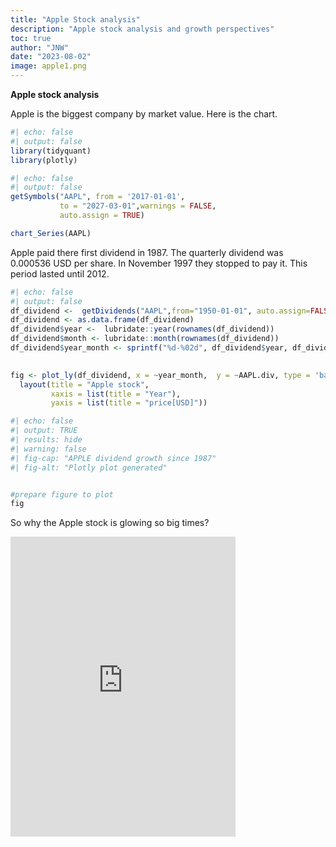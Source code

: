 ```yaml
---
title: "Apple Stock analysis"
description: "Apple stock analysis and growth perspectives"
toc: true
author: "JNW"
date: "2023-08-02"
image: apple1.png
---
```


**Apple stock analysis**

Apple is the biggest company by market value. Here is the chart.

```r
#| echo: false
#| output: false
library(tidyquant)
library(plotly)
```

```r
#| echo: false
#| output: false
getSymbols("AAPL", from = '2017-01-01',
           to = "2027-03-01",warnings = FALSE,
           auto.assign = TRUE)

```

```r
chart_Series(AAPL)
```

Apple paid there first dividend in 1987. The quarterly dividend was 0.000536 USD per share. In November 1997 they stopped to pay it. This period lasted until 2012.

```r
#| echo: false
#| output: false
df_dividend <-  getDividends("AAPL",from="1950-01-01", auto.assign=FALSE)
df_dividend <- as.data.frame(df_dividend)
df_dividend$year <-  lubridate::year(rownames(df_dividend))
df_dividend$month <- lubridate::month(rownames(df_dividend))
df_dividend$year_month <- sprintf("%d-%02d", df_dividend$year, df_dividend$month)

 
fig <- plot_ly(df_dividend, x = ~year_month,  y = ~AAPL.div, type = 'bar', name = 'AAPL')%>%
  layout(title = "Apple stock",
         xaxis = list(title = "Year"),
         yaxis = list(title = "price[USD]"))


```

```r
#| echo: false
#| output: TRUE
#| results: hide
#| warning: false
#| fig-cap: "APPLE dividend growth since 1987"
#| fig-alt: "Plotly plot generated"


#prepare figure to plot
fig


```

So why the Apple stock is glowing so big times?

<iframe src="https://giphy.com/embed/smGpsxCQzXwDS" width="360" height="480" frameBorder="0" class="giphy-embed" allowFullScreen>

Maybe, it is because of .....
